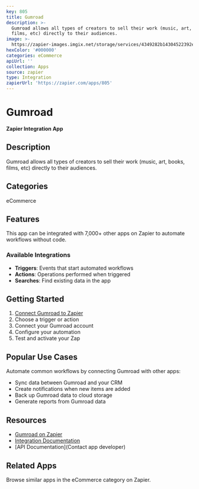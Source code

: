 ```yaml
---
key: 805
title: Gumroad
description: >-
  Gumroad allows all types of creators to sell their work (music, art, books,
  films, etc) directly to their audiences.
image: >-
  https://zapier-images.imgix.net/storage/services/4349282b14304522392e86f2237886a1.png?auto=format%2Ccompress&ixlib=python-3.0.0&q=50
hexColor: '#000000'
categories: eCommerce
apiUrl: ''
collection: Apps
source: zapier
type: Integration
zapierUrl: 'https://zapier.com/apps/805'
---
```

# Gumroad

**Zapier Integration App**

## Description

Gumroad allows all types of creators to sell their work (music, art, books, films, etc) directly to their audiences.

## Categories

eCommerce

## Features

This app can be integrated with 7,000+ other apps on Zapier to automate workflows without code.

### Available Integrations

- **Triggers**: Events that start automated workflows
- **Actions**: Operations performed when triggered
- **Searches**: Find existing data in the app

## Getting Started

1. [Connect Gumroad to Zapier](https://zapier.com/apps/805)
2. Choose a trigger or action
3. Connect your Gumroad account
4. Configure your automation
5. Test and activate your Zap

## Popular Use Cases

Automate common workflows by connecting Gumroad with other apps:

- Sync data between Gumroad and your CRM
- Create notifications when new items are added
- Back up Gumroad data to cloud storage
- Generate reports from Gumroad data

## Resources

- [Gumroad on Zapier](https://zapier.com/apps/805)
- [Integration Documentation](https://zapier.com/apps/805/integrations)
- [API Documentation](Contact app developer)

## Related Apps

Browse similar apps in the eCommerce category on Zapier.
